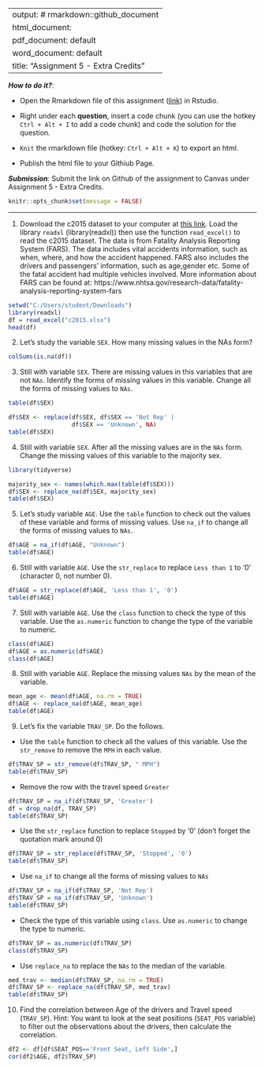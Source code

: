 
---
output: # rmarkdown::github_document
  html_document:
  pdf_document: default
  word_document: default
title: "Assignment 5 - Extra Credits"
---

***How to do it?***: 

- Open the Rmarkdown file of this assignment ([link](assignment5_extra_credits.Rmd)) in Rstudio. 

- Right under each **question**, insert  a code chunk (you can use the hotkey `Ctrl + Alt + I` to add a code chunk) and code the solution for the question. 

- `Knit` the rmarkdown file (hotkey: `Ctrl + Alt + K`) to export an html.  

-  Publish the html file to your Githiub Page. 

***Submission***: Submit the link on Github of the assignment to Canvas under Assignment 5 - Extra Credits. 

```r
knitr::opts_chunk$set(message = FALSE)
```

-------

1. Download the c2015 dataset to your computer at [this link](../data/c2015.xlsx). Load the library `readxl` (library(readxl)) then use the function `read_excel()` to read the c2015 dataset.  The data is from Fatality Analysis Reporting System (FARS). The data includes vital accidents information, such as when, where, and how the accident happened. FARS also includes the drivers and passengers' information, such as age,gender etc.  Some of the fatal accident had multiple vehicles involved.  More information about FARS can be found at: https://www.nhtsa.gov/research-data/fatality-analysis-reporting-system-fars
```r

setwd("C:/Users/student/Downloads")
library(readxl)
df = read_excel("c2015.xlsx")
head(df)


```

2. Let's study the variable `SEX`. How many missing values in the NAs form? 
```r

colSums(is.na(df))

```

3. Still with variable `SEX`. There are missing values in this variables that are not `NAs`. Identify the forms of missing values in this variable. Change all the forms of missing values to `NAs`. 
```r

table(df$SEX)

df$SEX <- replace(df$SEX, df$SEX == 'Not Rep' |
                  df$SEX == 'Unknown', NA)
table(df$SEX)
```

4. Still with variable `SEX`. After all the missing values are in the `NAs` form.  Change the missing values of this variable to the majority sex. 
```r

library(tidyverse)

majority_sex <- names(which.max(table(df$SEX)))
df$SEX <- replace_na(df$SEX, majority_sex)
table(df$SEX)


```

5. Let's study variable `AGE`. Use the `table` function to check out the values of these variable and forms of missing values. Use `na_if` to change all the forms of missing values to `NAs`. 
```r

df$AGE = na_if(df$AGE, "Unknown")
table(df$AGE)


```

6. Still with variable `AGE`.  Use the `str_replace` to replace `Less than 1` to '0' (character 0, not number 0).
```r

df$AGE = str_replace(df$AGE, 'Less than 1', '0')
table(df$AGE)

```

7. Still with variable `AGE`. Use the `class` function to check the type of this variable.  Use the `as.numeric` function to change the type of the variable to numeric.
```r

class(df$AGE)
df$AGE = as.numeric(df$AGE)
class(df$AGE)


```

8. Still with variable `AGE`. Replace the missing values `NAs` by the mean of the variable. 
```r

mean_age <- mean(df$AGE, na.rm = TRUE)
df$AGE <- replace_na(df$AGE, mean_age)
table(df$AGE)


```

9. Let's fix the variable `TRAV_SP`. Do the follows.

- Use the `table` function to check all the values of this variable.  Use the `str_remove` to remove the `MPH` in each value.
```r


df$TRAV_SP = str_remove(df$TRAV_SP, " MPH")
table(df$TRAV_SP)

```

- Remove the row with the travel speed `Greater`
```r

df$TRAV_SP = na_if(df$TRAV_SP, 'Greater')
df = drop_na(df, TRAV_SP)
table(df$TRAV_SP)

```

- Use the `str_replace` function to replace `Stopped` by '0' (don't forget the quotation mark around 0)
```r


df$TRAV_SP = str_replace(df$TRAV_SP, 'Stopped', '0')
table(df$TRAV_SP)


```

- Use `na_if` to change all the forms of missing values to `NAs`
```r

df$TRAV_SP = na_if(df$TRAV_SP, 'Not Rep')
df$TRAV_SP = na_if(df$TRAV_SP, 'Unknown')
table(df$TRAV_SP)

```

- Check the type of this variable using `class`. Use `as.numeric` to change the type to numeric.
```r

df$TRAV_SP = as.numeric(df$TRAV_SP)
class(df$TRAV_SP)


```

- Use `replace_na` to replace the `NAs` to the median of the variable. 
```r

med_trav <- median(df$TRAV_SP, na.rm = TRUE)
df$TRAV_SP <- replace_na(df$TRAV_SP, med_trav)
table(df$TRAV_SP)

```

10. Find the correlation between Age of the drivers and Travel speed (`TRAV_SP`). Hint:  You want to look at the seat positions (`SEAT_POS` variable) to filter out the observations about the drivers, then calculate the correlation. 
```r


df2 <- df[df$SEAT_POS=='Front Seat, Left Side',]
cor(df2$AGE, df2$TRAV_SP)


```

